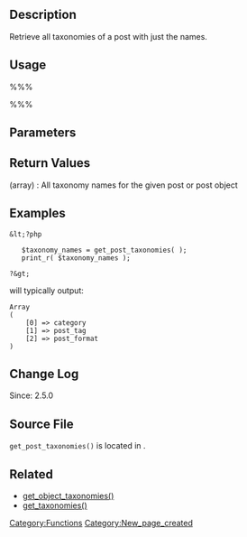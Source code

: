 {{Languages|
{{en|Function Reference/get post taxonomies}}
{{ja|関数リファレンス/get post taxonomies}}
}}

== Description ==
Retrieve all taxonomies of a post with just the names.

== Usage ==
%%%<?php get_post_taxonomies( $post ); ?>%%%

== Parameters ==
{{Parameter|$post|int &#124; object|Post ID or a post object (row from posts)}}

== Return Values ==
; (array) : All taxonomy names for the given post or post object

== Examples ==

<pre>
&lt;?php 

   $taxonomy_names = get_post_taxonomies( );
   print_r( $taxonomy_names );

?&gt;
</pre>

will typically output:

<pre>
Array
(
    [0] => category
    [1] => post_tag
    [2] => post_format
)
</pre>

== Change Log ==
Since: 2.5.0

== Source File ==
<tt>get_post_taxonomies()</tt> is located in {{Trac|wp-includes/taxonomy.php}}.

== Related ==
*[[Function_Reference/get_object_taxonomies | get_object_taxonomies() ]]
*[[Function_Reference/get_taxonomies | get_taxonomies() ]]
{{Term Tags}}
{{Tag Footer}}

[[Category:Functions]]

[[Category:New_page_created]]